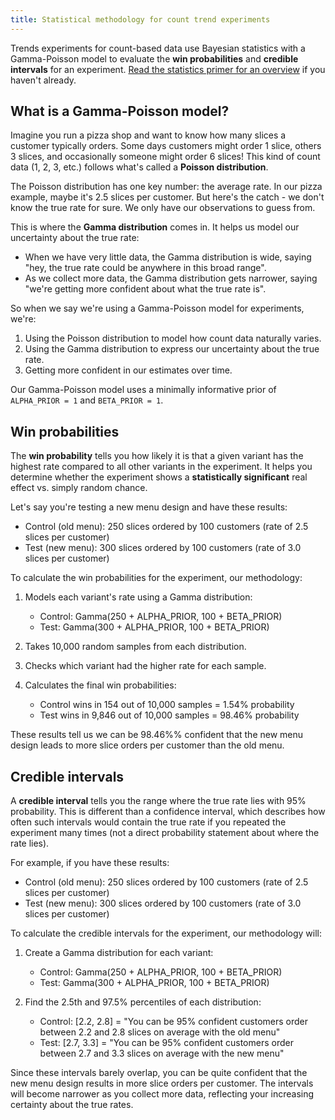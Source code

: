 ```yaml
---
title: Statistical methodology for count trend experiments
---
```


Trends experiments for count-based data use Bayesian statistics with a Gamma-Poisson model to evaluate the **win probabilities** and **credible intervals** for an experiment. [Read the statistics primer for an overview](/docs/experiments/statistics-primer) if you haven't already.

## What is a Gamma-Poisson model?

Imagine you run a pizza shop and want to know how many slices a customer typically orders. Some days customers might order 1 slice, others 3 slices, and occasionally someone might order 6 slices! This kind of count data (1, 2, 3, etc.) follows what's called a **Poisson distribution**.

The Poisson distribution has one key number: the average rate. In our pizza example, maybe it's 2.5 slices per customer. But here's the catch - we don't know the true rate for sure. We only have our observations to guess from.

This is where the **Gamma distribution** comes in. It helps us model our uncertainty about the true rate:
- When we have very little data, the Gamma distribution is wide, saying "hey, the true rate could be anywhere in this broad range".
- As we collect more data, the Gamma distribution gets narrower, saying "we're getting more confident about what the true rate is".

So when we say we're using a Gamma-Poisson model for experiments, we're:
1. Using the Poisson distribution to model how count data naturally varies.
2. Using the Gamma distribution to express our uncertainty about the true rate.
3. Getting more confident in our estimates over time.

Our Gamma-Poisson model uses a minimally informative prior of `ALPHA_PRIOR = 1` and `BETA_PRIOR = 1`.

## Win probabilities

The **win probability** tells you how likely it is that a given variant has the highest rate compared to all other variants in the experiment. It helps you determine whether the experiment shows a **statistically significant** real effect vs. simply random chance.

Let's say you're testing a new menu design and have these results:
- Control (old menu): 250 slices ordered by 100 customers (rate of 2.5 slices per customer)
- Test (new menu): 300 slices ordered by 100 customers (rate of 3.0 slices per customer)

To calculate the win probabilities for the experiment, our methodology:

1. Models each variant's rate using a Gamma distribution:
	- Control: Gamma(250 + ALPHA_PRIOR, 100 + BETA_PRIOR)
	- Test: Gamma(300 + ALPHA_PRIOR, 100 + BETA_PRIOR)

2. Takes 10,000 random samples from each distribution.

3. Checks which variant had the higher rate for each sample.

4. Calculates the final win probabilities:
	- Control wins in 154 out of 10,000 samples = 1.54% probability
	- Test wins in 9,846 out of 10,000 samples = 98.46% probability

These results tell us we can be 98.46%% confident that the new menu design leads to more slice orders per customer than the old menu.

## Credible intervals

A **credible interval** tells you the range where the true rate lies with 95% probability. This is different than a confidence interval, which describes how often such intervals would contain the true rate if you repeated the experiment many times (not a direct probability statement about where the rate lies).

For example, if you have these results:
- Control (old menu): 250 slices ordered by 100 customers (rate of 2.5 slices per customer)
- Test (new menu): 300 slices ordered by 100 customers (rate of 3.0 slices per customer)

To calculate the credible intervals for the experiment, our methodology will:

1. Create a Gamma distribution for each variant:
	- Control: Gamma(250 + ALPHA_PRIOR, 100 + BETA_PRIOR)
	- Test: Gamma(300 + ALPHA_PRIOR, 100 + BETA_PRIOR)

2. Find the 2.5th and 97.5% percentiles of each distribution:
	- Control: [2.2, 2.8] = "You can be 95% confident customers order between 2.2 and 2.8 slices on average with the old menu"
	- Test: [2.7, 3.3] = "You can be 95% confident customers order between 2.7 and 3.3 slices on average with the new menu"

Since these intervals barely overlap, you can be quite confident that the new menu design results in more slice orders per customer. The intervals will become narrower as you collect more data, reflecting your increasing certainty about the true rates.